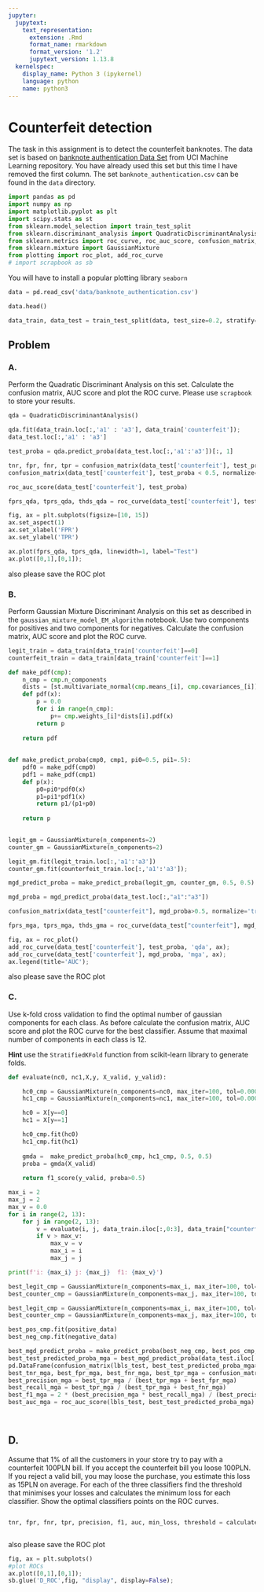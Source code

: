 ```yaml
---
jupyter:
  jupytext:
    text_representation:
      extension: .Rmd
      format_name: rmarkdown
      format_version: '1.2'
      jupytext_version: 1.13.8
  kernelspec:
    display_name: Python 3 (ipykernel)
    language: python
    name: python3
---
```


# Counterfeit detection


The task in this assignment is to detect the  counterfeit banknotes. The data set is based on [banknote authentication Data Set ](https://archive.ics.uci.edu/ml/datasets/banknote+authentication#) from UCI Machine Learning repository.  You have already used this set but this time I have removed  the first column. The set  `banknote_authentication.csv` can be found in the `data`  directory.

```python
import pandas as pd
import numpy as np
import matplotlib.pyplot as plt
import scipy.stats as st
from sklearn.model_selection import train_test_split
from sklearn.discriminant_analysis import QuadraticDiscriminantAnalysis
from sklearn.metrics import roc_curve, roc_auc_score, confusion_matrix, f1_score, precision_score
from sklearn.mixture import GaussianMixture
from plotting import roc_plot, add_roc_curve
# import scrapbook as sb
```

<!-- #region tags=["skip"] -->
You will have to install a popular plotting library `seaborn`
<!-- #endregion -->

```python
data = pd.read_csv('data/banknote_authentication.csv')
```

```python
data.head()
```

```python
data_train, data_test = train_test_split(data, test_size=0.2, stratify=data['counterfeit'], random_state=2485)
```

## Problem 


### A.


Perform the Quadratic Discriminant Analysis on this set. Calculate the confusion matrix, AUC score and plot the ROC curve. Please use `scrapbook` to store your results. 

```python
qda = QuadraticDiscriminantAnalysis()

qda.fit(data_train.loc[:,'a1' : 'a3'], data_train['counterfeit']);
data_test.loc[:,'a1' : 'a3']
```

```python
test_proba = qda.predict_proba(data_test.loc[:,'a1':'a3'])[:, 1]
```

```python
tnr, fpr, fnr, tpr = confusion_matrix(data_test['counterfeit'], test_proba > 0.5, normalize="true").ravel()
confusion_matrix(data_test['counterfeit'], test_proba < 0.5, normalize="true").ravel()
```

```python
roc_auc_score(data_test['counterfeit'], test_proba)
```

```python
fprs_qda, tprs_qda, thds_qda = roc_curve(data_test['counterfeit'], test_proba)

fig, ax = plt.subplots(figsize=[10, 15])
ax.set_aspect(1)
ax.set_xlabel('FPR')
ax.set_ylabel('TPR')

ax.plot(fprs_qda, tprs_qda, linewidth=1, label="Test")
ax.plot([0,1],[0,1]);
```

also please save the ROC plot


### B.


Perform Gaussian Mixture Discriminant Analysis on this set as described in the `gaussian_mixture_model_EM_algorithm` notebook. Use two components for positives and two components for negatives. Calculate the confusion matrix, AUC score and plot the ROC curve. 

```python
legit_train = data_train[data_train['counterfeit']==0]
counterfeit_train = data_train[data_train['counterfeit']==1]
```

```python
def make_pdf(cmp):
    n_cmp = cmp.n_components
    dists = [st.multivariate_normal(cmp.means_[i], cmp.covariances_[i]) for i in range(n_cmp)]
    def pdf(x):
        p = 0.0
        for i in range(n_cmp):
            p+= cmp.weights_[i]*dists[i].pdf(x)
        return p
    
    return pdf
    
    
def make_predict_proba(cmp0, cmp1, pi0=0.5, pi1=.5):
    pdf0 = make_pdf(cmp0)
    pdf1 = make_pdf(cmp1)
    def p(x):
        p0=pi0*pdf0(x)
        p1=pi1*pdf1(x)
        return p1/(p1+p0)    
        
    return p
        
```

```python
legit_gm = GaussianMixture(n_components=2)
counter_gm = GaussianMixture(n_components=2)
```

```python
legit_gm.fit(legit_train.loc[:,'a1':'a3'])
counter_gm.fit(counterfeit_train.loc[:,'a1':'a3']);
```

```python
mgd_predict_proba = make_predict_proba(legit_gm, counter_gm, 0.5, 0.5)
```

```python
mgd_proba = mgd_predict_proba(data_test.loc[:,"a1":"a3"])
```

```python
confusion_matrix(data_test["counterfeit"], mgd_proba>0.5, normalize='true')
```

```python
fprs_mga, tprs_mga, thds_gma = roc_curve(data_test["counterfeit"], mgd_proba)

fig, ax = roc_plot()
add_roc_curve(data_test['counterfeit'], test_proba, 'qda', ax);
add_roc_curve(data_test['counterfeit'], mgd_proba, 'mga', ax);
ax.legend(title='AUC');
```

also please save the ROC plot


### C.


Use k-fold cross validation to find the optimal number of gaussian components for each class. As before calculate the confusion matrix, AUC score and plot the ROC curve for the best classifier. Assume that maximal number of components in each class is 12.  


__Hint__ use the `StratifiedKFold` function from scikit-learn library to generate folds. 

```python
def evaluate(nc0, nc1,X,y, X_valid, y_valid):

    hc0_cmp = GaussianMixture(n_components=nc0, max_iter=100, tol=0.0001) 
    hc1_cmp = GaussianMixture(n_components=nc1, max_iter=100, tol=0.0001) 

    hc0 = X[y==0]
    hc1 = X[y==1]

    hc0_cmp.fit(hc0)
    hc1_cmp.fit(hc1)
    
    gmda =  make_predict_proba(hc0_cmp, hc1_cmp, 0.5, 0.5)
    proba = gmda(X_valid)
    
    return f1_score(y_valid, proba>0.5)
```

```python
max_i = 2
max_j = 2
max_v = 0.0
for i in range(2, 13):
    for j in range(2, 13):
        v = evaluate(i, j, data_train.iloc[:,0:3], data_train["counterfeit"], data_test.iloc[:,0:3], data_test["counterfeit"])
        if v > max_v:
            max_v = v
            max_i = i
            max_j = j

print(f'i: {max_i} j: {max_j}  f1: {max_v}')
```

```python
best_legit_cmp = GaussianMixture(n_components=max_i, max_iter=100, tol=0.0001)
best_counter_cmp = GaussianMixture(n_components=max_j, max_iter=100, tol=0.0001)
```

```python
best_legit_cmp = GaussianMixture(n_components=max_i, max_iter=100, tol=0.0001)
best_counter_cmp = GaussianMixture(n_components=max_j, max_iter=100, tol=0.0001)
```

```python
best_pos_cmp.fit(positive_data)
best_neg_cmp.fit(negative_data)
```

```python
best_mgd_predict_proba = make_predict_proba(best_neg_cmp, best_pos_cmp, 0.66, 0.34)
best_test_predicted_proba_mga = best_mgd_predict_proba(data_test.iloc[:,0:3])
pd.DataFrame(confusion_matrix(lbls_test, best_test_predicted_proba_mga>0.5, normalize='true'))
best_tnr_mga, best_fpr_mga, best_fnr_mga, best_tpr_mga = confusion_matrix(data_test.counterfeit == 1, best_test_predicted_proba_mga>0.5, normalize='true').ravel()
best_precision_mga = best_tpr_mga / (best_tpr_mga + best_fpr_mga)
best_recall_mga = best_tpr_mga / (best_tpr_mga + best_fnr_mga)
best_f1_mga = 2 * (best_precision_mga * best_recall_mga) / (best_precision_mga + best_recall_mga)
best_auc_mga = roc_auc_score(lbls_test, best_test_predicted_proba_mga)
```

```python

```

```python

```

## D.  


Assume that 1% of all the customers in your store try to pay with a counterfeit 100PLN bill. If you accept the counterfeit bill you loose 100PLN. If you reject a valid bill,  you may loose the purchase, you estimate this loss as 15PLN on average. For each of the three classifiers find the threshold that minimises your losses and calculates the minimum loss for each classifier. Show the optimal classifiers points on the ROC curves.

```python

```

```python
tnr, fpr, fnr, tpr, precision, f1, auc, min_loss, threshold = calculate_optimal(fprs,tprs,thds)
```

```python

```

also please save the ROC plot

```python
fig, ax = plt.subplots()
#plot ROCs
ax.plot([0,1],[0,1]);
sb.glue('D_ROC',fig, "display", display=False);
```

```python

```

```python

```
